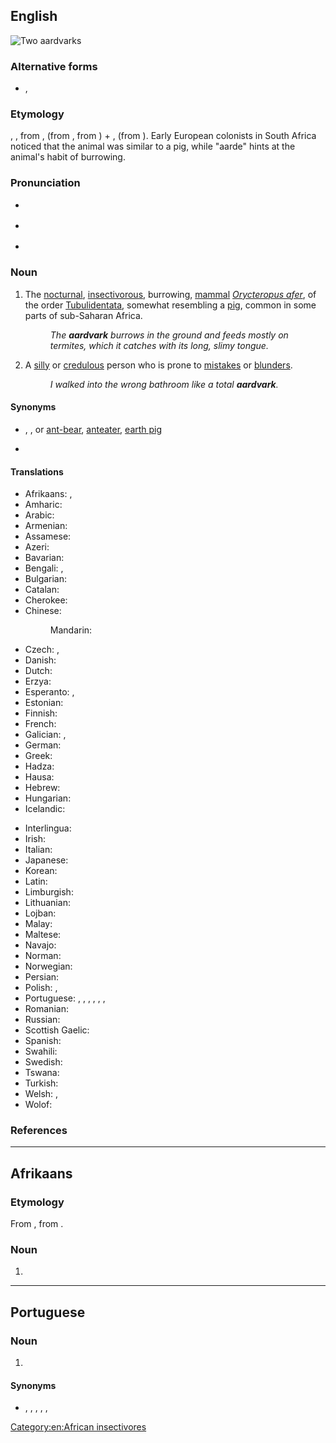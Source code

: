 {{also|aard-vark}}
==English==
[[Image:Erdferkel-drawing.jpg|thumb|right|Two aardvarks]]
{{wikipedia}}
{{wikispecies|Orycteropus afer}}

===Alternative forms===
* {{l|en|aard-vark}}, {{l|en|erdvark}}

===Etymology===
{{bor|en|af|aardvark|withtext=1}} {{qualifier|obsolete}}, {{m|af|erdvark}}, from {{m|af|aarde|t=earth}}, (from {{der|en|nl|-}}, from {{der|en|dum|aerde}}) + {{m|af|vark|t=pig}}, (from {{der|en|dum|varken}}). Early European colonists in South Africa noticed that the animal was similar to a pig, while "aarde" hints at the animal's habit of burrowing.

===Pronunciation===
* {{a|RP}} {{IPA|/ˈɑːd.vɑːk/|lang=en}}
* {{a|US}} {{IPA|/ˈɑɹd.vɑɹk/|lang=en}}
* {{audio|en-us-aardvark.ogg|Audio (US)|lang=en}}

===Noun===
{{en-noun}}

# The [[nocturnal]], [[insectivorous]], burrowing, [[mammal]] ''[[Orycteropus afer]]'', of the order [[Tubulidentata]], somewhat resembling a [[pig]], common in some parts of sub-Saharan Africa. {{defdate|First attested in the late 18<sup>th</sup> c.}}
#: ''The '''aardvark''' burrows in the ground and feeds mostly on termites, which it catches with its long, slimy tongue.''
# {{lb|en|slang|particularly in the southeast|_|US}} A [[silly]] or [[credulous]] person who is prone to [[mistakes]] or [[blunders]].
#: ''I walked into the wrong bathroom like a total '''aardvark'''.''

====Synonyms====
* {{sense|mammal}} {{l|en|African anteater}}, {{l|en|antbear}}, {{l|en|ant bear}} or [[ant-bear]], [[anteater]], [[earth pig]]
* {{sense|silly person}} {{l|en|fool}}

====Translations====
{{trans-top|mammal}}
* Afrikaans: {{t|af|erdvark}}, {{qualifier|obsolete}} {{t|af|aardvark}}
* Amharic: {{t|am|ጃርት|sc=Ethi}}
* Arabic: {{t|ar|خِنْزِير اَلْأَرْض|m}}
* Armenian: {{t|hy|գետնախոզ}}
* Assamese: {{t|as|আৰ্ডৱাৰ্ক|tr=ardwark}} 
* Azeri: {{t|az|borudişli}}
* Bavarian: {{t|bar|erdfàggi}}
* Bengali: {{t|bn|আর্ডভার্ক|sc=Beng}}, {{t|bn|দক্ষিণ আফ্রিকার জন্তুবিশেষ}}
* Bulgarian: {{t+|bg|мравояд|m}}
* Catalan: {{t|ca|porc formiguer|m}}
* Cherokee: {{t|chr|ᏙᏒᏓᎵ ᏗᎦᏰᏍᎩ}}
* Chinese:
*: Mandarin: {{t+|cmn|土豚|tr=tǔtún|sc=Hani}}
* Czech: {{t|cs|hrabáč|m}}, {{t|cs|hrabáč kapský|m}}
* Danish: {{t+|da|jordsvin|n}}
* Dutch: {{t+|nl|aardvarken|n}}
* Erzya: {{t|myv|модатуво}}
* Esperanto: {{t|eo|orikteropo}}, {{t|eo|terporko}}
* Estonian: {{t+|et|tuhnik}}
* Finnish: {{t+|fi|maasika}}
* French: {{t+|fr|oryctérope|m}}
* Galician: {{t+|gl|porco formigueiro|m}}, {{t+|gl|oricteropo|m}}
* German: {{t+|de|Erdferkel|n}}
* Greek: {{t+|el|μυρμηγκοφάγος|m|sc=Grek}}
* Hadza: {{t|hts|usai}}
* Hausa: {{t|ha|dagbi}}
* Hebrew: {{t|he|שנבוב|m}}
* Hungarian: {{t+|hu|földimalac}}
* Icelandic: {{t|is|jarðsvín|n}}
{{trans-mid}}
* Interlingua: {{t|ia|orycteropo}}
* Irish: {{t+|ga|arcán talún|m}}
* Italian: {{t|it|oritteropo|m}}
* Japanese: {{t+|ja|土豚|tr=tsuchibuta}}
* Korean: {{t|ko|땅돼지}}
* Latin: {{t|la|orycteropus|m}}
* Limburgish: {{t|li|eerdverke}}
* Lithuanian: {{t|lt|vamzdžiadančiai}}
* Lojban: {{t|jbo|rikteropu}}
* Malay: {{t+|ms|ardvark}}
* Maltese: {{t|mt|orikteropu|m}}
* Navajo: {{t|nv|bisóodi bíchį́į́h nineezí}}
* Norman: {{t|nrf|couochon d'tèrre|alt=couochon d’tèrre|m}}
* Norwegian: {{t|no|jordsvin|n}}
* Persian: {{t|fa|خوک خاکی|tr=xuk-e xâki|sc=fa-Arab}}
* Polish: {{t+|pl|mrównik|m}}, {{t+|pl|prosię ziemne|n}}
* Portuguese: {{t+|pt|oricterope|m}}, {{t+|pt|porco-da-terra|m}}, {{t|pt|jimbo|m}}, {{t+|pt|porco-formigueiro|m}}, {{t+|pt|timba|f}}, {{t+|pt|timbo|m}}, {{t+|pt|aardvark|m}}
* Romanian: {{t|ro|porcul termitelor|m}}
* Russian: {{t+|ru|трубкозу́б|m}}
* Scottish Gaelic: {{t|gd|mathan-sheangan|m}}
* Spanish: {{t+|es|cerdo hormiguero|m}}
* Swahili: {{qualifier|nc 1/2}} {{t|sw|mhanga}}
* Swedish: {{t+|sv|jordsvin|n}}
* Tswana: {{t|tn|thakadu}} {{qualifier|nc 9/10}}
* Turkish: {{t+|tr|aardvark}}
* Welsh: {{t|cy|baedd daear|m}}, {{t|cy|grugarth|f}}
* Wolof: {{t|wo|njaxat|alt=njaxat bi}}
{{trans-bottom}}

===References===
{{projectlink|1911|Aard-vark}}

[[Category:en:African insectivores]]

----

==Afrikaans==

===Etymology===
From {{inh|af|nl|aardvarken}}, from {{af|nl|aarde|t1=earth, soil|varken|t2=pig|nocat=1}}.

===Noun===
{{af-noun|aardvarke}}

# {{obsolete form of|erdvark|lang=af}}

----

==Portuguese==

===Noun===
{{pt-noun|m|s}}

# {{l|en|aardvark}} {{gloss|mammal}}

====Synonyms====
* {{l|pt|oricterope}}, {{l|pt|porco-da-terra}}, {{l|pt|jimbo}}, {{l|pt|porco-formigueiro}}, {{l|pt|timba}}, {{l|pt|timbo}}